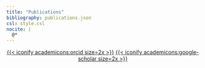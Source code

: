 ```yaml
---
title: "Publications"
bibliography: publications.json
csl: style.csl
nocite: |
  @*
---
```


<div style="text-align:center">    
  <a class="link-dark" href="https://orcid.org/0000-0003-1780-0314" title="ORCiD"     target="_blank" rel="noopener" style="text-align:center">{{< iconify              academicons:orcid size=2x >}}</a>
  <a class="link-dark" href="https://scholar.google.co.nz/citations?user=l2hWfyYAAAAJ&hl=en" title="Google Scholar" target="_blank" rel="noopener" style="text-align:center">{{< iconify academicons:google-scholar size=2x >}}</a>
</div>

::: {#refs}
:::
